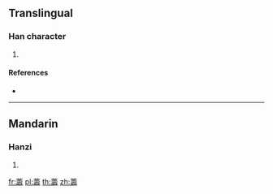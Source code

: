 {{character info/new}}
==Translingual==

===Han character===
{{Han char|rn=140|rad=艸|as=14|sn=20|four=44641|canj=TGNI}}

# {{defn|Han|sort=艸14}}

====References====
* {{Han ref|kx=1062.510|dkj=32197|dj=1527.280|hdz=53310.080|uh=85B5|ud=34229|bh=F0AA|bd=61610}}

----

==Mandarin==

===Hanzi===
{{cmn-hanzi|pin=[[chóu]] ([[chou2]]), [[zhòu]] ([[zhou4]])|wg=ch'ou<sup>2</sup>, chou<sup>4</sup>}}

# {{defn|lang=cmn|sort=艸14}}

[[fr:薵]]
[[pl:薵]]
[[th:薵]]
[[zh:薵]]